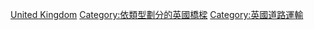 {{Commons category|Road bridges in the United Kingdom}}

[[Category:各國公路橋|United Kingdom]]
[[Category:依類型劃分的英國橋樑|Category:依類型劃分的英國橋樑]]
[[Category:英國道路運輸|Category:英國道路運輸]]